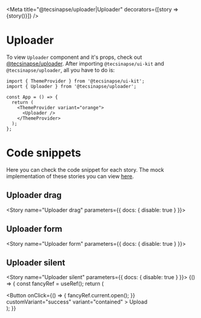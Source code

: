 
<Meta title="@tecsinapse/uploader|Uploader" decorators={[story => <DivFlex>{story()}</DivFlex>]} />

# Uploader

To view `Uploader` component and it's props, check out [@tecsinapse/uploader](https://github.com/tecsinapse/uploader).
After importing `@tecsinapse/ui-kit` and `@tecsinapse/uploader`, all you have to do is:

```
import { ThemeProvider } from '@tecsinapse/ui-kit';
import { Uploader } from '@tecsinapse/uploader';

const App = () => {
  return (
    <ThemeProvider variant="orange">
      <Uploader />
    </ThemeProvider>
  );
};
```

# Code snippets

Here you can check the code snippet for each story. The mock implementation of these stories you can view [here](https://github.com/tecsinapse/uploader/blob/master/src/UploaderStory.js).

## Uploader drag

<Story name="Uploader drag" parameters={{ docs: { disable: true } }}>
  <div style={{ width: '700px', height: '400px' }}>
    <UploaderStory />
  </div>
</Story>

<Source id="tecsinapse-uploader-uploader--uploader-drag" />

## Uploader form

<Story name="Uploader form" parameters={{ docs: { disable: true } }}>
  <div style={{ width: '800px', height: '500px' }}>
    <UploaderStory type="form" />
  </div>
</Story>

<Source id="tecsinapse-uploader-uploader--uploader-form" />

## Uploader silent

<Story name="Uploader silent" parameters={{ docs: { disable: true } }}>
  {() => {
    const fancyRef = useRef();
    return (
      <div>
        <Button
          onClick={() => {
            fancyRef.current.open();
          }}
          customVariant="success"
          variant="contained"
        >
          Upload
        </Button>
        <UploaderStory silent ref={fancyRef} />
      </div>
    );
  }}
</Story>

<Source id="tecsinapse-uploader-uploader--uploader-silent" />
